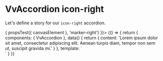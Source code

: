 
<Meta title="Components/Accordion/Props/icon-right" />

# VvAccordion icon-right

Let's define a story for our `icon-right` accordion.

<Canvas>
	<Story
		name="icon-right"
		play={async ({ canvasElement }) => {
			propsTest({ canvasElement }, 'marker-right')
		}}>
		{() => {
			return {
				components: { VvAccordion },
				data() {
					return {
						content:
							'Lorem ipsum dolor sit amet, consectetur adipiscing elit. Aenean turpis diam, tempor non sem ut, suscipit gravida mi.'
					}
				},
				template: `<div class="w-1/2">
						<vv-accordion data-testid="accordion" title="Icon right" :content="content" icon-right />
					</div>`
			}
		}}
	</Story>
</Canvas>
